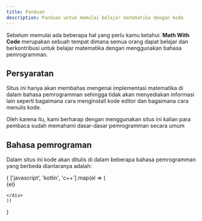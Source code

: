 ```yaml
---
title: Panduan
description: Panduan untuk memulai belajar matematika dengan kode
---
```


Sebelum memulai ada beberapa hal yang perlu kamu ketahui. **Math With Code** merupakan sebuah tempat dimana semua orang dapat belajar dan berkontribusi untuk belajar matematika dengan menggunakan bahasa pemrogramman.

## Persyaratan 
Situs ini hanya akan membahas mengenai implementasi matematika di dalam bahasa pemrogramman sehingga tidak akan menyediakan informasi lain seperti bagaimana cara menginstall kode editor dan bagaimana cara menulis kode. 

Oleh karena itu, kami berharap dengan menggunakan situs ini kalian para pembaca sudah memahami dasar-dasar pemrogramman secara umum

## Bahasa pemrograman

Dalam situs ini kode akan ditulis di dalam beberapa bahasa pemrogramman yang berbeda diantaranya adalah:

<div class="grid grid-cols-5">
{
    ['javascript', 'kotlin', 'c++'].map(el => (
    <div class="p-4 border border-gray red w-10 h-10 flex gap-2 items-center">
            <Icon name={`seti:cpp`} color="goldenrod" size="2rem" /> {el}
        
    </div>
    ))
}
</div>